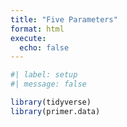 ```yaml
---
title: "Five Parameters"
format: html
execute:
  echo: false
---
```


```r
#| label: setup
#| message: false

library(tidyverse)
library(primer.data)


```

